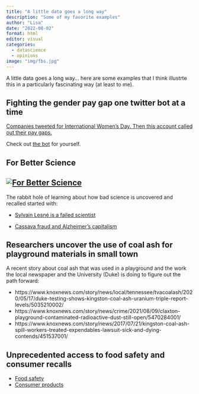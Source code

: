 ```yaml
---
title: "A little data goes a long way"
description: "Some of my favorite examples"
author: "Lisa"
date: "2022-08-02"
format: html
editor: visual
categories:
  - datascience
  - opinions
image: "img/fbs.jpg"
---
```


A little data goes a long way... here are some examples that I think illustrte this in a particularly fascinating way (at least to me). 

## Fighting the gender pay gap one twitter bot at a time

[Companies tweeted for International Women’s Day. Then this account called out their pay gaps.](https://www.washingtonpost.com/lifestyle/2022/03/08/twitter-pay-gap-bot-international-womens-day/)

Check out [the bot](https://twitter.com/PayGapApp) for yourself. 


## For Better Science

## [![For Better Science](img/fbs.jpg)](https://forbetterscience.com/)

The rabbit hole of learning about how bad science is uncovered and recalled started with:

-   [Sylvain Lesné is a failed scientist](https://forbetterscience.com/2022/07/27/silvain-lesne-is-a-failed-scientist/)

-   [Cassava fraud and Alzheimer's capitalism](https://forbetterscience.com/2021/12/15/cassava-fraud-and-alzheimers-capitalism/)


## Researchers uncover the use of coal ash for playground materials in small town

A recent story about coal ash that was used in a playground and the work the local newspaper and the University (Duke) is doing to figure out the path forward: 

 - https://www.knoxnews.com/story/news/local/tennessee/tvacoalash/2020/05/17/duke-testing-shows-kingston-coal-ash-uranium-triple-report-levels/5035210002/
 - https://www.knoxnews.com/story/news/crime/2021/08/09/claxton-playground-contaminated-radioactive-dust-still-open/5470284001/
 - https://www.knoxnews.com/story/news/2017/07/21/kingston-coal-ash-spill-workers-treated-expendables-lawsuit-sick-and-dying-contends/451537001/
 
 
## Unprecedented access to food safety and consumer recalls 
 
 - [Food safety](https://www.fda.gov/safety/recalls-market-withdrawals-safety-alerts)
 - [Consumer products](https://www.cpsc.gov/Recalls)
